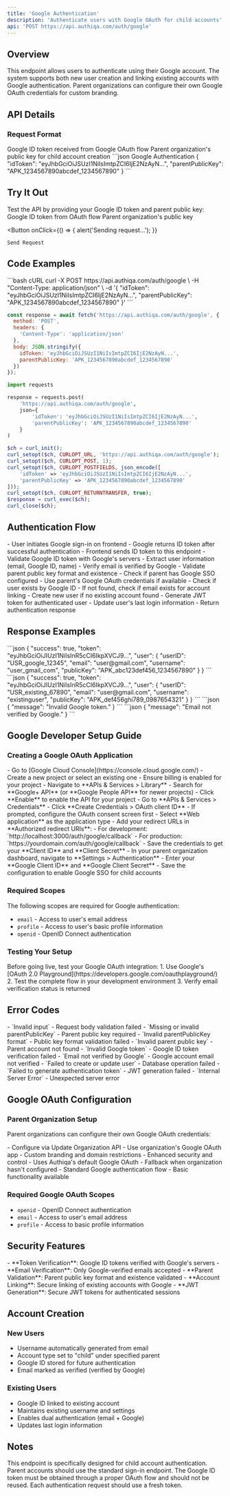 ```yaml
---
title: 'Google Authentication'
description: 'Authenticate users with Google OAuth for child accounts'
api: 'POST https://api.authiqa.com/auth/google'
---
```


## Overview

This endpoint allows  users to authenticate using their Google account. The system supports both new user creation and linking existing accounts with Google authentication. Parent organizations can configure their own Google OAuth credentials for custom branding.

## API Details

### Request Format

<ParamField body="idToken" type="string" required>
  Google ID token received from Google OAuth flow
</ParamField>

<ParamField body="parentPublicKey" type="string" required>
  Parent organization's public key for child account creation
</ParamField>

<RequestExample>
```json Google Authentication
{
  "idToken": "eyJhbGciOiJSUzI1NiIsImtpZCI6IjE2NzAyN...",
  "parentPublicKey": "APK_1234567890abcdef_1234567890"
}
```
</RequestExample>

## Try It Out

<Note>
Test the API by providing your Google ID token and parent public key:
</Note>

<Card>
  <ParamField path="idToken" placeholder="eyJhbGciOiJSUzI1NiIsImtpZCI6IjE2NzAyN..." required>
    Google ID token from OAuth flow
  </ParamField>

  <ParamField path="parentPublicKey" placeholder="APK_1234567890abcdef_1234" required>
    Parent organization's public key
  </ParamField>

  <Expandable title="Headers" defaultOpen>
    <ParamField header="Content-Type" value="application/json" />
  </Expandable>

  <Button
    onClick={() => {
      alert('Sending request...');
    }}
  >
    Send Request
  </Button>
</Card>

## Code Examples

<CodeGroup>
```bash cURL
curl -X POST https://api.authiqa.com/auth/google \
  -H "Content-Type: application/json" \
  -d '{
    "idToken": "eyJhbGciOiJSUzI1NiIsImtpZCI6IjE2NzAyN...",
    "parentPublicKey": "APK_1234567890abcdef_1234567890"
  }'
```

```javascript JavaScript
const response = await fetch('https://api.authiqa.com/auth/google', {
  method: 'POST',
  headers: {
    'Content-Type': 'application/json'
  },
  body: JSON.stringify({
    idToken: 'eyJhbGciOiJSUzI1NiIsImtpZCI6IjE2NzAyN...',
    parentPublicKey: 'APK_1234567890abcdef_1234567890'
  })
});
```

```python Python
import requests

response = requests.post(
    'https://api.authiqa.com/auth/google',
    json={
        'idToken': 'eyJhbGciOiJSUzI1NiIsImtpZCI6IjE2NzAyN...',
        'parentPublicKey': 'APK_1234567890abcdef_1234567890'
    }
)
```

```php PHP
$ch = curl_init();
curl_setopt($ch, CURLOPT_URL, 'https://api.authiqa.com/auth/google');
curl_setopt($ch, CURLOPT_POST, 1);
curl_setopt($ch, CURLOPT_POSTFIELDS, json_encode([
    'idToken' => 'eyJhbGciOiJSUzI1NiIsImtpZCI6IjE2NzAyN...',
    'parentPublicKey' => 'APK_1234567890abcdef_1234567890'
]));
curl_setopt($ch, CURLOPT_RETURNTRANSFER, true);
$response = curl_exec($ch);
curl_close($ch);
```
</CodeGroup>

## Authentication Flow

<Steps>
  <Step title="Google OAuth">
    - User initiates Google sign-in on frontend
    - Google returns ID token after successful authentication
    - Frontend sends ID token to this endpoint
  </Step>

  <Step title="Token Verification">
    - Validate Google ID token with Google's servers
    - Extract user information (email, Google ID, name)
    - Verify email is verified by Google
  </Step>

  <Step title="Parent Validation">
    - Validate parent public key format and existence
    - Check if parent has Google SSO configured
    - Use parent's Google OAuth credentials if available
  </Step>

  <Step title="User Resolution">
    - Check if user exists by Google ID
    - If not found, check if email exists for account linking
    - Create new user if no existing account found
  </Step>

  <Step title="Token Generation">
    - Generate JWT token for authenticated user
    - Update user's last login information
    - Return authentication response
  </Step>
</Steps>

## Response Examples

<ResponseField name="200: Success - New User">
```json
{
  "success": true,
  "token": "eyJhbGciOiJIUzI1NiIsInR5cCI6IkpXVCJ9...",
  "user": {
    "userID": "USR_google_12345",
    "email": "user@gmail.com",
    "username": "user_gmail_com",
    "publicKey": "APK_abc123def456_1234567890"
  }
}
```
</ResponseField>

<ResponseField name="200: Success - Existing User">
```json
{
  "success": true,
  "token": "eyJhbGciOiJIUzI1NiIsInR5cCI6IkpXVCJ9...",
  "user": {
    "userID": "USR_existing_67890",
    "email": "user@gmail.com",
    "username": "existinguser",
    "publicKey": "APK_def456ghi789_0987654321"
  }
}
```
</ResponseField>

<ResponseField name="400: Invalid Token">
```json
{
  "message": "Invalid Google token."
}
```
</ResponseField>

<ResponseField name="400: Email Not Verified">
```json
{
  "message": "Email not verified by Google."
}
```
</ResponseField>

## Google Developer Setup Guide

### Creating a Google OAuth Application

<Steps>
  <Step title="Access Google Cloud Console">
    - Go to [Google Cloud Console](https://console.cloud.google.com/)
    - Create a new project or select an existing one
    - Ensure billing is enabled for your project
  </Step>

  <Step title="Enable Google+ API">
    - Navigate to **APIs & Services > Library**
    - Search for **Google+ API** (or **Google People API** for newer projects)
    - Click **Enable** to enable the API for your project
  </Step>

  <Step title="Create OAuth Credentials">
    - Go to **APIs & Services > Credentials**
    - Click **Create Credentials > OAuth client ID**
    - If prompted, configure the OAuth consent screen first
    - Select **Web application** as the application type
  </Step>

  <Step title="Configure Redirect URLs">
    - Add your redirect URLs in **Authorized redirect URIs**:
      - For development: `http://localhost:3000/auth/google/callback`
      - For production: `https://yourdomain.com/auth/google/callback`
    - Save the credentials to get your **Client ID** and **Client Secret**
  </Step>

  <Step title="Configure Organization Settings">
    - In your parent organization dashboard, navigate to **Settings > Authentication**
    - Enter your **Google Client ID** and **Google Client Secret**
    - Save the configuration to enable Google SSO for child accounts
  </Step>
</Steps>

### Required Scopes

The following scopes are required for Google authentication:
- `email` - Access to user's email address
- `profile` - Access to user's basic profile information
- `openid` - OpenID Connect authentication

### Testing Your Setup

<Note>
Before going live, test your Google OAuth integration:
1. Use Google's [OAuth 2.0 Playground](https://developers.google.com/oauthplayground/)
2. Test the complete flow in your development environment
3. Verify email verification status is returned
</Note>

## Error Codes

<ResponseField name="400 Bad Request">
- `Invalid input` - Request body validation failed
- `Missing or invalid parentPublicKey` - Parent public key required
- `Invalid parentPublicKey format` - Public key format validation failed
- `Invalid parent public key` - Parent account not found
- `Invalid Google token` - Google ID token verification failed
- `Email not verified by Google` - Google account email not verified
</ResponseField>

<ResponseField name="500 Internal Server Error">
- `Failed to create or update user` - Database operation failed
- `Failed to generate authentication token` - JWT generation failed
- `Internal Server Error` - Unexpected server error
</ResponseField>

## Google OAuth Configuration

### Parent Organization Setup
Parent organizations can configure their own Google OAuth credentials:

<CardGroup cols={2}>
  <Card title="Custom OAuth" icon="google">
    - Configure via Update Organization API
    - Use organization's Google OAuth app
    - Custom branding and domain restrictions
    - Enhanced security and control
  </Card>
  <Card title="Default OAuth" icon="shield-check">
    - Uses Authiqa's default Google OAuth
    - Fallback when organization hasn't configured
    - Standard Google authentication flow
    - Basic functionality available
  </Card>
</CardGroup>

### Required Google OAuth Scopes
- `openid` - OpenID Connect authentication
- `email` - Access to user's email address
- `profile` - Access to basic profile information

## Security Features

<Card title="Security Validations" icon="shield-alt">
- **Token Verification**: Google ID tokens verified with Google's servers
- **Email Verification**: Only Google-verified emails accepted
- **Parent Validation**: Parent public key format and existence validated
- **Account Linking**: Secure linking of existing accounts with Google
- **JWT Generation**: Secure JWT tokens for authenticated sessions
</Card>

## Account Creation

### New Users
- Username automatically generated from email
- Account type set to "child" under specified parent
- Google ID stored for future authentication
- Email marked as verified (verified by Google)

### Existing Users
- Google ID linked to existing account
- Maintains existing username and settings
- Enables dual authentication (email + Google)
- Updates last login information

## Notes

<Note>
This endpoint is specifically designed for child account authentication. Parent accounts should use the standard sign-in endpoint.
</Note>

<Warning>
The Google ID token must be obtained through a proper OAuth flow and should not be reused. Each authentication request should use a fresh token.
</Warning>